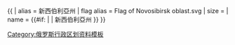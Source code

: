 {{ {{{1<noinclude>|country showdata</noinclude>}}}
| alias = 新西伯利亞州
| flag alias = Flag of Novosibirsk oblast.svg
| size = {{{size|}}}
| name = {{#if: {{{name|}}} | {{{name|}}} | 新西伯利亞州 }}
}}<noinclude>
[[Category:俄罗斯行政区划资料模板]]
</noinclude>